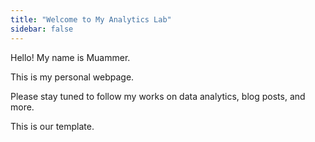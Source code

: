 ```yaml
---
title: "Welcome to My Analytics Lab"
sidebar: false 
---
```


Hello! My name is Muammer.

This is my personal webpage.

Please stay tuned to follow my works on data analytics, blog posts, and more.

This is our template.
